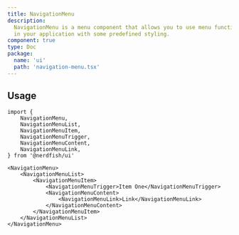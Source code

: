 ```yaml
---
title: NavigationMenu
description:
  NavigationMenu is a menu component that allows you to use menu functionality
  in your application with some predefined styling.
component: true
type: Doc
package:
  name: 'ui'
  path: 'navigation-menu.tsx'
---
```


<ComponentExample src="/src/examples/navigation-menu/demo.tsx">
	<NavigationMenuDemo />
</ComponentExample>

## Usage

```tsx
import {
	NavigationMenu,
	NavigationMenuList,
	NavigationMenuItem,
	NavigationMenuTrigger,
	NavigationMenuContent,
	NavigationMenuLink,
} from '@nerdfish/ui'
```

```tsx
<NavigationMenu>
	<NavigationMenuList>
		<NavigationMenuItem>
			<NavigationMenuTrigger>Item One</NavigationMenuTrigger>
			<NavigationMenuContent>
				<NavigationMenuLink>Link</NavigationMenuLink>
			</NavigationMenuContent>
		</NavigationMenuItem>
	</NavigationMenuList>
</NavigationMenu>
```

